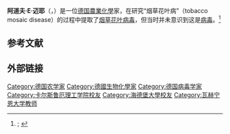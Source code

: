 {{Infobox scientist
|name              = Adolf Eduard Mayer 
|image             = Adolf Mayer 1875.jpg
|image_size        = 
|caption           = 1875年的阿道夫·迈耶
|birth_date        = {{Birth date|1843|8|9|df=y}}
|birth_place       = 德国[[奥尔登堡|奥尔登堡]]
|death_date        = {{death date and age|1942|12|25|1843|8|9|df=y}}
|death_place       = 德国[[海德堡|海德堡]]
|nationality       = 德国人
|field             = [[植物学|植物学]]、[[病毒学|病毒学]]
|alma_mater        = [[卡尔斯鲁厄理工学院|卡尔斯鲁厄理工学院]] <br/> [[海德堡大学|海德堡大学]]
|doctoral_advisor  = 
|known_for         = 提取[[菸草鑲嵌病毒|菸草鑲嵌病毒]]
|work_institution  = [[哈雷-维滕贝格大学|哈雷-维滕贝格大学]] <br/> [[海德堡大学|海德堡大学]] <br/> [[瓦赫宁恩大学|瓦赫宁恩大学]]
|influences        = [[Julius_Kühn|Julius Kühn]]
|influenced        = [[德米特里·伊凡諾夫斯基|德米特里·伊凡諾夫斯基]]、[[马丁努斯·威廉·拜耶林克|马丁努斯·威廉·拜耶林克]]
}}
'''阿道夫·E·迈耶'''（{{lang-en|Adolf Eduard Mayer}}，{{bd|1843年|8月9日|1942年|12月25日}}）是一位[[德国|德国]][[農業化學|農業化學]]家，在研究“烟草花叶病”（tobacco mosaic disease）的过程中提取了[[烟草花叶病毒|烟草花叶病毒]]，但当时并未意识到这是[[病毒|病毒]]。<ref>{{cite journal |last1 = Lustig |first1 = Alice |last2 = Levine |first2 = Arnold J. | title = One Hundred Years of Virology | journal = Journal of Virology | volume = 66 | issue = 8 | pages = 4629––4631 | year = 1992 |publisher= American Society for Microbiology |location = Washington, D.C.|doi = 10.1128/JVI.66.8.4629-4631.1992 | issn = 1098-5514| pmc=241285 | pmid=1629947}}; {{cite book| last = Zaitlin| first = Milton| author-link = Milton Zaitlin| editor1-last = Kung| editor1-first = S. D.| editor2-last = Yang| editor2-first = S. F.| title = Discoveries in Plant Biology| year = 1998| publisher = World Publishing Co.| location = Hong Kong| isbn = 978-981-02-1313-8| pages = 105––110| chapter = The Discovery of the Causal Agent of the Tobacco Mosaic Disease| chapter-url = http://www.apsnet.org/publications/apsnetfeatures/Documents/1998/ZaitlinDiscoveryCausalAgentTobaccoMosaicVirus.pdf| access-date = 2021-02-09| archive-date = 2012-02-04| archive-url = https://web.archive.org/web/20120204055328/http://www.apsnet.org/publications/apsnetfeatures/Documents/1998/ZaitlinDiscoveryCausalAgentTobaccoMosaicVirus.pdf| dead-url = no}}</ref>
==参考文献==
{{reflist}}

==外部链接==
{{Authority control}}
{{DEFAULTSORT:Mayer, Adolf}}

[[Category:德国农学家|Category:德国农学家]]
[[Category:德國生物化學家|Category:德國生物化學家]]
[[Category:德国病毒学家|Category:德国病毒学家]]
[[Category:卡尔斯鲁厄理工学院校友|Category:卡尔斯鲁厄理工学院校友]]
[[Category:海德堡大學校友|Category:海德堡大學校友]]
[[Category:瓦赫宁恩大学教师|Category:瓦赫宁恩大学教师]]
